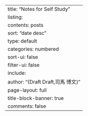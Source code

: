 ---
title: "Notes for Self Study"
listing:
  contents: posts
  sort: "date desc"
  type: default
  categories: numbered
  sort-ui: false
  filter-ui: false
  include: 
    author: "{Draft Draft,司馬 博文}"
page-layout: full
title-block-banner: true
comments: false
---